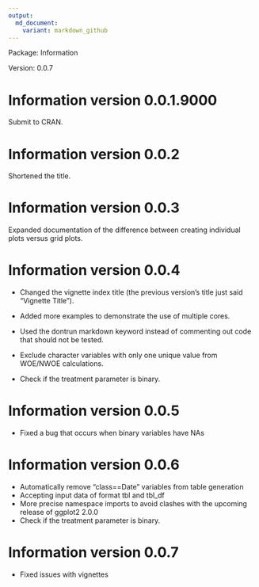 ```yaml
---
output:
  md_document:
    variant: markdown_github
---
```


<!-- README.md is generated from NEWS.Rmd. Please edit that file -->

Package: Information

Version: 0.0.7

# Information version 0.0.1.9000
Submit to CRAN.

# Information version 0.0.2
Shortened the title. 

# Information version 0.0.3
Expanded documentation of the difference between creating individual plots versus grid plots. 

# Information version 0.0.4

* Changed the vignette index title (the previous version's title just said "Vignette Title").

* Added more examples to demonstrate the use of multiple cores.

* Used the dontrun markdown keyword instead of commenting out code that should not be tested.

* Exclude character variables with only one unique value from WOE/NWOE calculations.

* Check if the treatment parameter is binary.

# Information version 0.0.5
 
* Fixed a bug that occurs when binary variables have NAs

# Information version 0.0.6

* Automatically remove "class==Date" variables from table generation
* Accepting input data of format tbl and tbl_df
* More precise namespace imports to avoid clashes with the upcoming release of ggplot2 2.0.0
* Check if the treatment parameter is binary.

# Information version 0.0.7
 
 * Fixed issues with vignettes 
